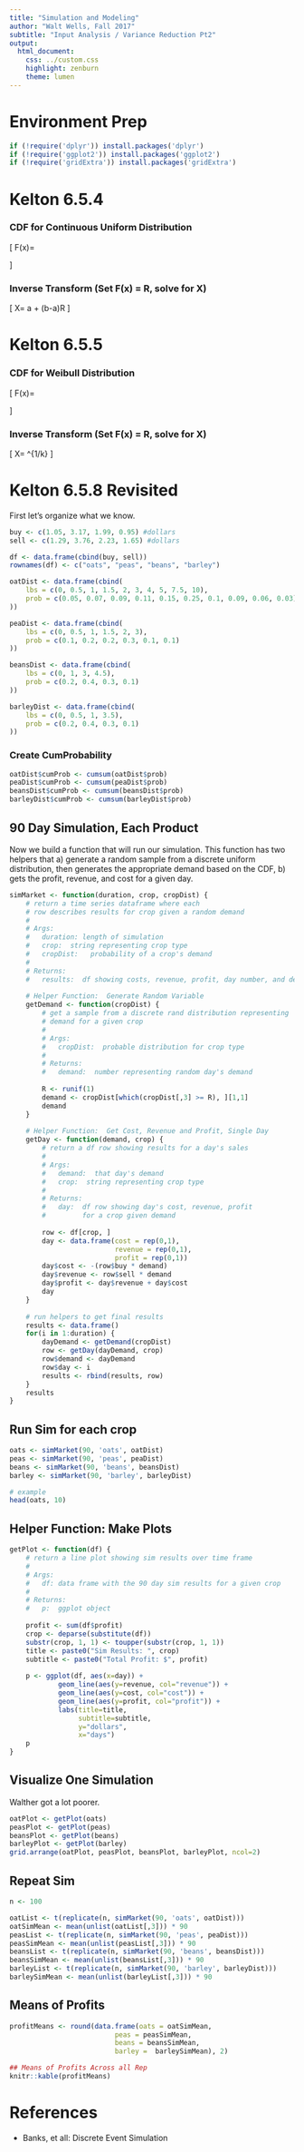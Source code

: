 ```yaml
---
title: "Simulation and Modeling"
author: "Walt Wells, Fall 2017"
subtitle: "Input Analysis / Variance Reduction Pt2"
output:
  html_document:
    css: ../custom.css
    highlight: zenburn
    theme: lumen
---
```


# Environment Prep

```r
if (!require('dplyr')) install.packages('dplyr')
if (!require('ggplot2')) install.packages('ggplot2')
if (!require('gridExtra')) install.packages('gridExtra')
```

# Kelton 6.5.4

### CDF for Continuous Uniform Distribution

\[
F(x)=\begin{cases}
    0 &  x < a \\
    \frac{x-a}{b-a} &  a \leq x \leq b \\
    1 & x > b \\
      \end{cases}
\]

### Inverse Transform (Set F(x) = R, solve for X)

\[
X= a + (b-a)R 
\]

# Kelton 6.5.5

### CDF for Weibull Distribution

\[
F(x)=\begin{cases}
    1 - e^{-(x/\lambda)^{k}}&  x \geq 0 \\
    0 & x < 0 \\
      \end{cases}
\]

### Inverse Transform (Set F(x) = R, solve for X)

\[
X= \lambda[-ln(1-R)]^{1/k}
\]

# Kelton 6.5.8 Revisited

First let's organize what we know. 

```r
buy <- c(1.05, 3.17, 1.99, 0.95) #dollars
sell <- c(1.29, 3.76, 2.23, 1.65) #dollars

df <- data.frame(cbind(buy, sell))
rownames(df) <- c("oats", "peas", "beans", "barley")

oatDist <- data.frame(cbind(
    lbs = c(0, 0.5, 1, 1.5, 2, 3, 4, 5, 7.5, 10),
    prob = c(0.05, 0.07, 0.09, 0.11, 0.15, 0.25, 0.1, 0.09, 0.06, 0.03)
))

peaDist <- data.frame(cbind(
    lbs = c(0, 0.5, 1, 1.5, 2, 3),
    prob = c(0.1, 0.2, 0.2, 0.3, 0.1, 0.1)
))

beansDist <- data.frame(cbind(
    lbs = c(0, 1, 3, 4.5),
    prob = c(0.2, 0.4, 0.3, 0.1)
))

barleyDist <- data.frame(cbind(
    lbs = c(0, 0.5, 1, 3.5),
    prob = c(0.2, 0.4, 0.3, 0.1)
))
```

### Create CumProbability

```r
oatDist$cumProb <- cumsum(oatDist$prob)
peaDist$cumProb <- cumsum(peaDist$prob)
beansDist$cumProb <- cumsum(beansDist$prob)
barleyDist$cumProb <- cumsum(barleyDist$prob)
```


## 90 Day Simulation, Each Product

Now we build a function that will run our simulation.  This function has two helpers that a)  generate a random sample from a discrete uniform distribution, then generates the appropriate demand based on the CDF, b) gets the profit, revenue, and cost for a given day.


```r
simMarket <- function(duration, crop, cropDist) {
    # return a time series dataframe where each 
    # row describes results for crop given a random demand
    #
    # Args: 
    #   duration: length of simulation
    #   crop:  string representing crop type
    #   cropDist:   probability of a crop's demand
    #
    # Returns:
    #   results:  df showing costs, revenue, profit, day number, and demand
    
    # Helper Function:  Generate Random Variable
    getDemand <- function(cropDist) {
        # get a sample from a discrete rand distribution representing 
        # demand for a given crop
        #
        # Args: 
        #   cropDist:  probable distribution for crop type
        #
        # Returns:
        #   demand:  number representing random day's demand
        
        R <- runif(1)
        demand <- cropDist[which(cropDist[,3] >= R), ][1,1]
        demand
    }
    
    # Helper Function:  Get Cost, Revenue and Profit, Single Day
    getDay <- function(demand, crop) {
        # return a df row showing results for a day's sales
        #
        # Args: 
        #   demand:  that day's demand
        #   crop:  string representing crop type
        #
        # Returns:
        #   day:  df row showing day's cost, revenue, profit 
        #         for a crop given demand
        
        row <- df[crop, ]
        day <- data.frame(cost = rep(0,1), 
                          revenue = rep(0,1),
                          profit = rep(0,1))
        day$cost <- -(row$buy * demand)
        day$revenue <- row$sell * demand
        day$profit <- day$revenue + day$cost
        day
    }
    
    # run helpers to get final results
    results <- data.frame()
    for(i in 1:duration) {
        dayDemand <- getDemand(cropDist)
        row <- getDay(dayDemand, crop)
        row$demand <- dayDemand
        row$day <- i
        results <- rbind(results, row)
    }
    results
}
```

## Run Sim for each crop

```r
oats <- simMarket(90, 'oats', oatDist)
peas <- simMarket(90, 'peas', peaDist)
beans <- simMarket(90, 'beans', beansDist)
barley <- simMarket(90, 'barley', barleyDist)

# example 
head(oats, 10)
```

## Helper Function:  Make Plots

```r
getPlot <- function(df) {
    # return a line plot showing sim results over time frame
    #
    # Args: 
    #   df: data frame with the 90 day sim results for a given crop
    #
    # Returns:
    #   p:  ggplot object
    
    profit <- sum(df$profit)
    crop <- deparse(substitute(df))
    substr(crop, 1, 1) <- toupper(substr(crop, 1, 1))
    title <- paste0("Sim Results: ", crop)
    subtitle <- paste0("Total Profit: $", profit)
    
    p <- ggplot(df, aes(x=day)) + 
            geom_line(aes(y=revenue, col="revenue")) + 
            geom_line(aes(y=cost, col="cost")) + 
            geom_line(aes(y=profit, col="profit")) + 
            labs(title=title,
                 subtitle=subtitle, 
                 y="dollars",
                 x="days")
    p
}
```

## Visualize One Simulation

Walther got a lot poorer. 

```r
oatPlot <- getPlot(oats)
peasPlot <- getPlot(peas)
beansPlot <- getPlot(beans)
barleyPlot <- getPlot(barley)
grid.arrange(oatPlot, peasPlot, beansPlot, barleyPlot, ncol=2)
```

## Repeat Sim

```r
n <- 100

oatList <- t(replicate(n, simMarket(90, 'oats', oatDist)))
oatSimMean <- mean(unlist(oatList[,3])) * 90
peasList <- t(replicate(n, simMarket(90, 'peas', peaDist)))
peasSimMean <- mean(unlist(peasList[,3])) * 90
beansList <- t(replicate(n, simMarket(90, 'beans', beansDist)))
beansSimMean <- mean(unlist(beansList[,3])) * 90
barleyList <- t(replicate(n, simMarket(90, 'barley', barleyDist)))
barleySimMean <- mean(unlist(barleyList[,3])) * 90
```

## Means of Profits

```r
profitMeans <- round(data.frame(oats = oatSimMean,
                          peas = peasSimMean,
                          beans = beansSimMean,
                          barley =  barleySimMean), 2)

## Means of Profits Across all Rep
knitr::kable(profitMeans)
```


# References

* Banks, et all: Discrete Event Simulation
